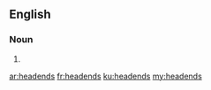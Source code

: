 ==English==

===Noun===
{{head|en|noun plural form}}

# {{plural of|headend|lang=en}}

[[ar:headends]]
[[fr:headends]]
[[ku:headends]]
[[my:headends]]